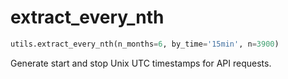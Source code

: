 # extract_every_nth { #pygcapi.utils.extract_every_nth }

```python
utils.extract_every_nth(n_months=6, by_time='15min', n=3900)
```

Generate start and stop Unix UTC timestamps for API requests.